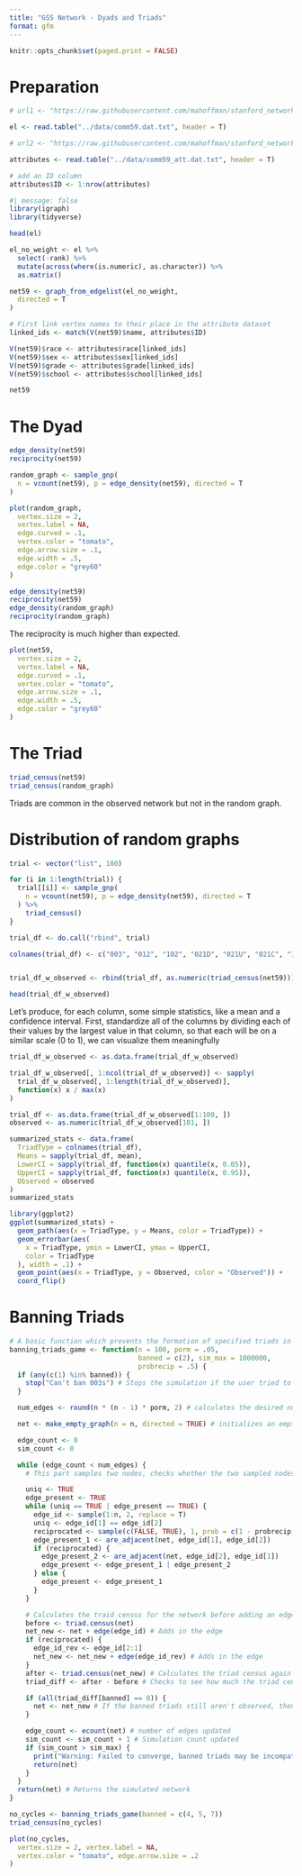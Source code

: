 ```yaml
---
title: "GSS Network - Dyads and Triads"
format: gfm
---
```


```r
knitr::opts_chunk$set(paged.print = FALSE)
```

# Preparation

```r
# url1 <- "https://raw.githubusercontent.com/mahoffman/stanford_networks/main/data/comm59.dat.txt"

el <- read.table("../data/comm59.dat.txt", header = T)

# url2 <- "https://raw.githubusercontent.com/mahoffman/stanford_networks/main/data/comm59_att.dat.txt"

attributes <- read.table("../data/comm59_att.dat.txt", header = T)

# add an ID column
attributes$ID <- 1:nrow(attributes)
```

```r
#| message: false
library(igraph)
library(tidyverse)
```


```r
head(el)
```

```r
el_no_weight <- el %>%
  select(-rank) %>%
  mutate(across(where(is.numeric), as.character)) %>%
  as.matrix()

net59 <- graph_from_edgelist(el_no_weight,
  directed = T
)
```

```r
# First link vertex names to their place in the attribute dataset
linked_ids <- match(V(net59)$name, attributes$ID)

V(net59)$race <- attributes$race[linked_ids]
V(net59)$sex <- attributes$sex[linked_ids]
V(net59)$grade <- attributes$grade[linked_ids]
V(net59)$school <- attributes$school[linked_ids]

net59
```

# The Dyad

```r
edge_density(net59)
reciprocity(net59)
```

```r
random_graph <- sample_gnp(
  n = vcount(net59), p = edge_density(net59), directed = T
)
```

```r
plot(random_graph,
  vertex.size = 2,
  vertex.label = NA,
  edge.curved = .1,
  vertex.color = "tomato",
  edge.arrow.size = .1,
  edge.width = .5,
  edge.color = "grey60"
)
```

```r
edge_density(net59)
reciprocity(net59)
edge_density(random_graph)
reciprocity(random_graph)
```

The reciprocity is much higher than expected.

```r
plot(net59,
  vertex.size = 2,
  vertex.label = NA,
  edge.curved = .1,
  vertex.color = "tomato",
  edge.arrow.size = .1,
  edge.width = .5,
  edge.color = "grey60"
)
```

# The Triad

```r
triad_census(net59)
triad_census(random_graph)
```

Triads are common in the observed network but not in the random graph.

# Distribution of random graphs

```r
trial <- vector("list", 100)

for (i in 1:length(trial)) {
  trial[[i]] <- sample_gnp(
    n = vcount(net59), p = edge_density(net59), directed = T
  ) %>%
    triad_census()
}

trial_df <- do.call("rbind", trial)

colnames(trial_df) <- c("003", "012", "102", "021D", "021U", "021C", "111D", "111U", "030T", "030C", "201", "120D", "120U", "120C", "210", "300")


trial_df_w_observed <- rbind(trial_df, as.numeric(triad_census(net59)))
```

```r
head(trial_df_w_observed)
```

Let’s produce, for each column, some simple statistics, like a mean and a confidence interval. First, standardize all of the columns by dividing each of their values by the largest value in that column, so that each will be on a similar scale (0 to 1), we can visualize them meaningfully 

```r
trial_df_w_observed <- as.data.frame(trial_df_w_observed)

trial_df_w_observed[, 1:ncol(trial_df_w_observed)] <- sapply(
  trial_df_w_observed[, 1:length(trial_df_w_observed)],
  function(x) x / max(x)
)

trial_df <- as.data.frame(trial_df_w_observed[1:100, ])
observed <- as.numeric(trial_df_w_observed[101, ])
```

```r
summarized_stats <- data.frame(
  TriadType = colnames(trial_df),
  Means = sapply(trial_df, mean),
  LowerCI = sapply(trial_df, function(x) quantile(x, 0.05)),
  UpperCI = sapply(trial_df, function(x) quantile(x, 0.95)),
  Observed = observed
)
summarized_stats
```

```r
library(ggplot2)
ggplot(summarized_stats) +
  geom_path(aes(x = TriadType, y = Means, color = TriadType)) +
  geom_errorbar(aes(
    x = TriadType, ymin = LowerCI, ymax = UpperCI,
    color = TriadType
  ), width = .1) +
  geom_point(aes(x = TriadType, y = Observed, color = "Observed")) +
  coord_flip()
```

# Banning Triads

```r
# A basic function which prevents the formation of specified triads in a random graph simulation
banning_triads_game <- function(n = 100, porm = .05,
                                banned = c(2), sim_max = 1000000,
                                probrecip = .5) {
  if (any(c(1) %in% banned)) {
    stop("Can't ban 003s") # Stops the simulation if the user tried to ban 003 triads
  }

  num_edges <- round(n * (n - 1) * porm, 2) # calculates the desired number of edges according to the N and Porm parameters

  net <- make_empty_graph(n = n, directed = TRUE) # initializes an empty network

  edge_count <- 0
  sim_count <- 0

  while (edge_count < num_edges) {
    # This part samples two nodes, checks whether the two sampled nodes are the same node, and whether an edge is already present in the network between these nodes

    uniq <- TRUE
    edge_present <- TRUE
    while (uniq == TRUE | edge_present == TRUE) {
      edge_id <- sample(1:n, 2, replace = T)
      uniq <- edge_id[1] == edge_id[2]
      reciprocated <- sample(c(FALSE, TRUE), 1, prob = c(1 - probrecip, probrecip))
      edge_present_1 <- are_adjacent(net, edge_id[1], edge_id[2])
      if (reciprocated) {
        edge_present_2 <- are_adjacent(net, edge_id[2], edge_id[1])
        edge_present <- edge_present_1 | edge_present_2
      } else {
        edge_present <- edge_present_1
      }
    }

    # Calculates the traid census for the network before adding an edge
    before <- triad.census(net)
    net_new <- net + edge(edge_id) # Adds in the edge
    if (reciprocated) {
      edge_id_rev <- edge_id[2:1]
      net_new <- net_new + edge(edge_id_rev) # Adds in the edge
    }
    after <- triad.census(net_new) # Calculates the triad census again
    triad_diff <- after - before # Checks to see how much the triad census changed

    if (all(triad_diff[banned] == 0)) {
      net <- net_new # If the banned triads still aren't observed, then the new network is accepted.
    }

    edge_count <- ecount(net) # number of edges updated
    sim_count <- sim_count + 1 # Simulation count updated
    if (sim_count > sim_max) {
      print("Warning: Failed to converge, banned triads may be incompatible") # exits simulation if simulation max count is exceeded
      return(net)
    }
  }
  return(net) # Returns the simulated network
}
```

```r
no_cycles <- banning_triads_game(banned = c(4, 5, 7))
triad_census(no_cycles)
```

```r
plot(no_cycles,
  vertex.size = 2, vertex.label = NA,
  vertex.color = "tomato", edge.arrow.size = .2
)
```
